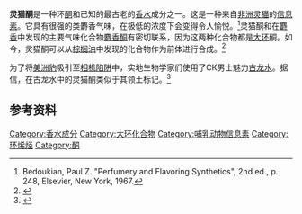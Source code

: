 {{chembox
| verifiedrevid = 443528921
|Reference=<ref>''The Merck Index'', '''15th Ed.''' (2013), p. 418, Monograph '''2334''', O'Neil: The Royal Society of Chemistry. Available online at: http://www.rsc.org/Merck-Index/monograph/mono1500002334 {{Wayback|url=http://www.rsc.org/Merck-Index/monograph/mono1500002334 |date=20201109001850 }}</ref>
|ImageFile=civetone.png
|ImageSize=120px
|IUPACName=(9''Z'')-1-环十七烯-9-酮
|OtherNames=''顺''-9-环十七烯-1-酮
|Section1= {{Chembox Identifiers
|  ChemSpiderID_Ref = {{chemspidercite|correct|chemspider}}
| ChemSpiderID = 4475121
| InChI = 1/C17H30O/c18-17-15-13-11-9-7-5-3-1-2-4-6-8-10-12-14-16-17/h1-2H,3-16H2/b2-1-
| InChIKey = ZKVZSBSZTMPBQR-UPHRSURJBS
| SMILES1 = O=C1CCCCCCC\C=C/CCCCCCC1
| StdInChI_Ref = {{stdinchicite|correct|chemspider}}
| StdInChI = 1S/C17H30O/c18-17-15-13-11-9-7-5-3-1-2-4-6-8-10-12-14-16-17/h1-2H,3-16H2/b2-1-
| StdInChIKey_Ref = {{stdinchicite|correct|chemspider}}
| StdInChIKey = ZKVZSBSZTMPBQR-UPHRSURJSA-N
| CASNo_Ref = {{cascite|correct|??}}
| CASNo=74244-64-7
| ChEBI = 78317
|  PubChem=5315941
|  UNII_Ref = {{fdacite|correct|FDA}}
| UNII = P0K30CV1UE
| SMILES=C1CCCC=CCCCCCCCC(=O)CCC1
  }}
|Section2= {{Chembox Properties
|  Formula=C<sub>17</sub>H<sub>30</sub>O
|  MolarMass=250.4195
|  Appearance=晶状固体
|  Density=0.917 at 33 °C
|  MeltingPt=31-32 °C
|  BoilingPt=342 °C
|  Solubility=
  }}
|Section3= {{Chembox Hazards
|  MainHazards=
|  FlashPt=
|  Autoignition=
  }}
}}

'''灵猫酮'''是一种环[[酮|酮]]和已知的最古老的[[香水|香水]]成分之一。这是一种来自[[非洲灵猫|非洲灵猫]]的[[信息素|信息素]]。它具有很强的类麝香气味，在极低的浓度下会变得令人愉悦。<ref>Bedoukian, Paul Z. "Perfumery and Flavoring Synthetics", 2nd ed., p. 248, Elsevier, New York, 1967.</ref>灵猫酮和在[[麝香|麝香]]中发现的主要气味化合物[[麝香酮|麝香酮]]有密切联系，因为这两种化合物都是[[大环_(化学)|大环]]酮。如今，灵猫酮可以从[[棕榈油|棕榈油]]中发现的化合物作为前体进行合成。<ref name="Synthesis of civetone from palm oil products">{{cite journal|author=Yuen-May Choo, Kay-Eng Ooi and Ing-Hong Ooi|date=August 1994|title=Synthesis of civetone from palm oil products|journal=Journal of the American Oil Chemists' Society|publisher=Springer Berlin / Heidelberg|volume=71|issue=8|pages=911–913|issn=0003-021X|doi=10.1007/bf02540473}}</ref>

为了将[[美洲豹|美洲豹]]吸引至[[相机陷阱|相机陷阱]]中，实地生物学家们使用了CK男士魅力[[古龙水|古龙水]]。据信，在古龙水中的灵猫酮类似于其领土标记。<ref>{{Cite web |url=http://blogs.scientificamerican.com/thoughtful-animal/2013/10/10/youll-never-guess-how-biologists-lure-jaguars-to-camera-traps/ |title=存档副本 |accessdate=2014-08-26 |archive-date=2013-10-11 |archive-url=https://web.archive.org/web/20131011153640/http://blogs.scientificamerican.com/thoughtful-animal/2013/10/10/youll-never-guess-how-biologists-lure-jaguars-to-camera-traps/ |dead-url=no }}</ref>

== 参考资料 ==
<references/>

[[Category:香水成分|Category:香水成分]]
[[Category:大环化合物|Category:大环化合物]]
[[Category:哺乳动物信息素|Category:哺乳动物信息素]]
[[Category:环烯烃|Category:环烯烃]]
[[Category:酮|Category:酮]]